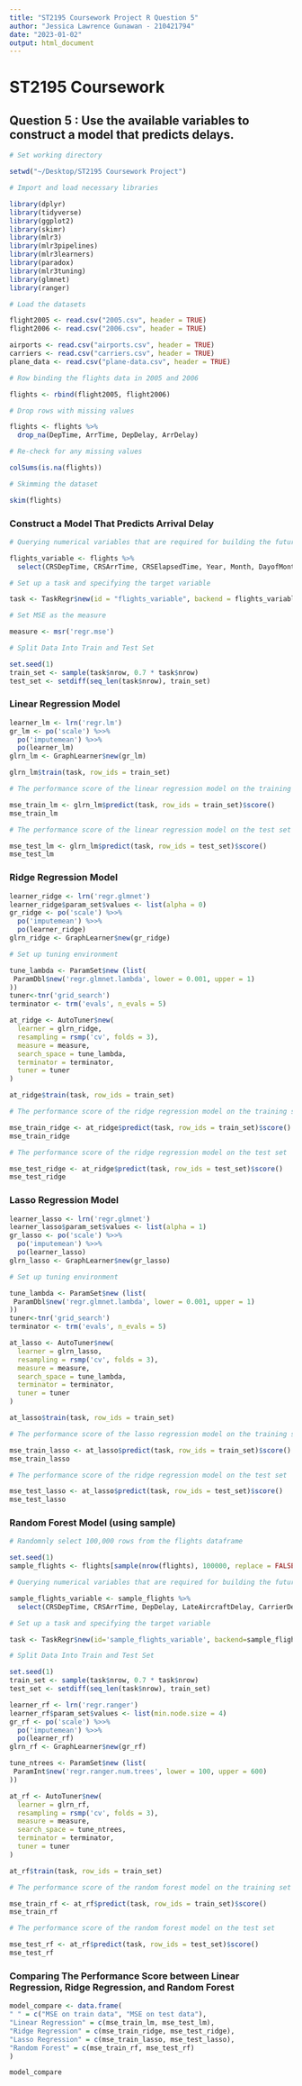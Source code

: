 ```yaml
---
title: "ST2195 Coursework Project R Question 5"
author: "Jessica Lawrence Gunawan - 210421794"
date: "2023-01-02"
output: html_document
---
```


# ST2195 Coursework

## Question 5 : Use the available variables to construct a model that predicts delays.

```r
# Set working directory

setwd("~/Desktop/ST2195 Coursework Project")
```

```r
# Import and load necessary libraries

library(dplyr)
library(tidyverse)
library(ggplot2)
library(skimr)
library(mlr3)
library(mlr3pipelines)
library(mlr3learners)
library(paradox)
library(mlr3tuning)
library(glmnet)
library(ranger)
```

```r
# Load the datasets

flight2005 <- read.csv("2005.csv", header = TRUE)
flight2006 <- read.csv("2006.csv", header = TRUE)

airports <- read.csv("airports.csv", header = TRUE)
carriers <- read.csv("carriers.csv", header = TRUE)
plane_data <- read.csv("plane-data.csv", header = TRUE)
```

```r
# Row binding the flights data in 2005 and 2006

flights <- rbind(flight2005, flight2006)
```

```r
# Drop rows with missing values

flights <- flights %>%
  drop_na(DepTime, ArrTime, DepDelay, ArrDelay)
```

```r
# Re-check for any missing values

colSums(is.na(flights))
```

```r
# Skimming the dataset

skim(flights)
```

### Construct a Model That Predicts Arrival Delay

```r
# Querying numerical variables that are required for building the future prediction (i.e. Subsetting the dataset by its features & the target)

flights_variable <- flights %>% 
  select(CRSDepTime, CRSArrTime, CRSElapsedTime, Year, Month, DayofMonth, DayOfWeek, ArrDelay)
```

```r
# Set up a task and specifying the target variable

task <- TaskRegr$new(id = "flights_variable", backend = flights_variable, target = "ArrDelay")
```

```r
# Set MSE as the measure

measure <- msr('regr.mse')
```

```r
# Split Data Into Train and Test Set

set.seed(1)
train_set <- sample(task$nrow, 0.7 * task$nrow) 
test_set <- setdiff(seq_len(task$nrow), train_set)
```

### Linear Regression Model

```r
learner_lm <- lrn('regr.lm')
gr_lm <- po('scale') %>>%
  po('imputemean') %>>%
  po(learner_lm)  
glrn_lm <- GraphLearner$new(gr_lm)
```

```r
glrn_lm$train(task, row_ids = train_set)
```

```r
# The performance score of the linear regression model on the training set

mse_train_lm <- glrn_lm$predict(task, row_ids = train_set)$score()
mse_train_lm
```

```r
# The performance score of the linear regression model on the test set

mse_test_lm <- glrn_lm$predict(task, row_ids = test_set)$score() 
mse_test_lm
```

### Ridge Regression Model

```r
learner_ridge <- lrn('regr.glmnet') 
learner_ridge$param_set$values <- list(alpha = 0)
gr_ridge <- po('scale') %>>%
  po('imputemean') %>>%
  po(learner_ridge)
glrn_ridge <- GraphLearner$new(gr_ridge)
```

```r
# Set up tuning environment

tune_lambda <- ParamSet$new (list(
 ParamDbl$new('regr.glmnet.lambda', lower = 0.001, upper = 1)
))
tuner<-tnr('grid_search')
terminator <- trm('evals', n_evals = 5)
```

```r
at_ridge <- AutoTuner$new(
  learner = glrn_ridge,
  resampling = rsmp('cv', folds = 3),
  measure = measure,
  search_space = tune_lambda,
  terminator = terminator,
  tuner = tuner
)
```

```r
at_ridge$train(task, row_ids = train_set)
```

```r
# The performance score of the ridge regression model on the training set

mse_train_ridge <- at_ridge$predict(task, row_ids = train_set)$score()
mse_train_ridge
```

```r
# The performance score of the ridge regression model on the test set

mse_test_ridge <- at_ridge$predict(task, row_ids = test_set)$score() 
mse_test_ridge
```

### Lasso Regression Model

```r
learner_lasso <- lrn('regr.glmnet') 
learner_lasso$param_set$values <- list(alpha = 1)
gr_lasso <- po('scale') %>>%
  po('imputemean') %>>%
  po(learner_lasso)
glrn_lasso <- GraphLearner$new(gr_lasso)
```

```r
# Set up tuning environment

tune_lambda <- ParamSet$new (list(
 ParamDbl$new('regr.glmnet.lambda', lower = 0.001, upper = 1)
))
tuner<-tnr('grid_search')
terminator <- trm('evals', n_evals = 5)
```

```r
at_lasso <- AutoTuner$new(
  learner = glrn_lasso,
  resampling = rsmp('cv', folds = 3),
  measure = measure,
  search_space = tune_lambda,
  terminator = terminator,
  tuner = tuner
)
```

```r
at_lasso$train(task, row_ids = train_set)
```

```r
# The performance score of the lasso regression model on the training set

mse_train_lasso <- at_lasso$predict(task, row_ids = train_set)$score()
mse_train_lasso
```

```r
# The performance score of the ridge regression model on the test set

mse_test_lasso <- at_lasso$predict(task, row_ids = test_set)$score() 
mse_test_lasso
```

### Random Forest Model (using sample)

```r
# Randomnly select 100,000 rows from the flights dataframe

set.seed(1)
sample_flights <- flights[sample(nrow(flights), 100000, replace = FALSE), ]
```

```r
# Querying numerical variables that are required for building the future prediction (i.e. Subsetting the dataset by its features & the target)

sample_flights_variable <- sample_flights %>% 
  select(CRSDepTime, CRSArrTime, DepDelay, LateAircraftDelay, CarrierDelay, NASDelay, WeatherDelay, SecurityDelay, ArrDelay)
```

```r
# Set up a task and specifying the target variable

task <- TaskRegr$new(id='sample_flights_variable', backend=sample_flights_variable, target='ArrDelay')
```

```r
# Split Data Into Train and Test Set

set.seed(1)
train_set <- sample(task$nrow, 0.7 * task$nrow) 
test_set <- setdiff(seq_len(task$nrow), train_set)
```

```r
learner_rf <- lrn('regr.ranger') 
learner_rf$param_set$values <- list(min.node.size = 4)
gr_rf <- po('scale') %>>%
  po('imputemean') %>>%
  po(learner_rf)
glrn_rf <- GraphLearner$new(gr_rf)
```

```r
tune_ntrees <- ParamSet$new (list(
 ParamInt$new('regr.ranger.num.trees', lower = 100, upper = 600)
))
```

```r
at_rf <- AutoTuner$new(
  learner = glrn_rf,
  resampling = rsmp('cv', folds = 3),
  measure = measure,
  search_space = tune_ntrees,
  terminator = terminator,
  tuner = tuner
)
```

```r
at_rf$train(task, row_ids = train_set)
```

```r
# The performance score of the random forest model on the training set

mse_train_rf <- at_rf$predict(task, row_ids = train_set)$score()
mse_train_rf
```

```r
# The performance score of the random forest model on the test set

mse_test_rf <- at_rf$predict(task, row_ids = test_set)$score() 
mse_test_rf
```

### Comparing The Performance Score between Linear Regression, Ridge Regression, and Random Forest

```r
model_compare <- data.frame(
" " = c("MSE on train data", "MSE on test data"),
"Linear Regression" = c(mse_train_lm, mse_test_lm),
"Ridge Regression" = c(mse_train_ridge, mse_test_ridge),
"Lasso Regression" = c(mse_train_lasso, mse_test_lasso),
"Random Forest" = c(mse_train_rf, mse_test_rf)
)

model_compare
```
